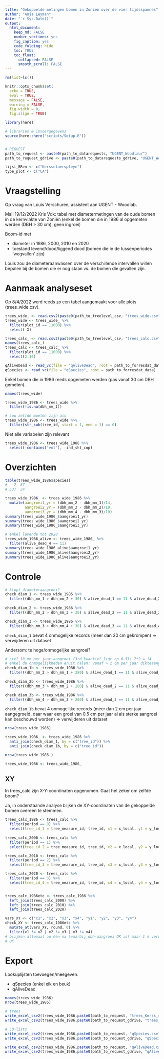 ```yaml
---
title: "Gekoppelde metingen bomen in Zoniën over de vier tijdsspannes"
author: "Anja Leyman"
date: "`r Sys.Date()`"
output: 
  html_document:
    keep_md: FALSE
    number_sections: yes
    fig_caption: yes
    code_folding: hide
    toc: TRUE
    toc_float:
      collapsed: FALSE
      smooth_scroll: FALSE
---
```


```r
rm(list=ls())
```

```r
knitr::opts_chunk$set(
  echo = TRUE,
  eval = TRUE,
  message = FALSE,
  warning = FALSE, 
  fig.width = 9,
  fig.align = TRUE)

library(here)

# libraries & invoergegevens
source(here::here("scripts/Setup.R"))


# REQUEST
path_to_request <- paste0(path_to_datarequests, "UGENT_Woodlab/")
path_to_request_gdrive <- paste0(path_to_datarequests_gdrive, "UGENT_Woodlab/")

```


```r
lijst_BRen <- c("Kersselaerspleyn")
type_plot <- c("CA")

```

# Vraagstelling

Op vraag van Louis Verschuren, assistent aan UGENT - Woodlab.

Mail 19/12/2022 Kris Vdk:
tabel met diametermetingen van de oude bomen in de kernvlakte van Zoniën
(enkel de bomen die in 1986 al opgemeten werden (DBH > 30 cm), geen ingroei)

Boom-id met   

- diameter in 1986, 2000, 2010 en 2020
- toestand levend/dood/liggend dood (bomen die in de tussenperiodes 'wegvallen' zijn) 

Louis zou de diameteraanwassen over de verschillende intervallen willen bepalen bij de bomen die er nog staan vs. de bomen die gevallen zijn.


# Aanmaak analyseset

Op 8/4/2022 werd reeds zo een tabel aangemaakt voor alle plots (trees_wide.csv).
<!-- Hierna nog eens aanmaken enkel voor KV Kerss, laat ons toe om mogelijke fouten sneller te detecteren. -->

```r
trees_wide_ <- read.csv2(paste0(path_to_treelevel_csv, "trees_wide.csv"))
trees_wide <- trees_wide_ %>% 
  filter(plot_id == 11000) %>% 
  select(-X)

trees_calc_ <- read.csv2(paste0(path_to_treelevel_csv, "trees_calc.csv"))
names(trees_calc_)
trees_calc <- trees_calc_ %>% 
  filter(plot_id == 11000) %>% 
  select(2:16)
```

```r
qAliveDead <- read_vc(file = "qAliveDead", root = path_to_forresdat_data)
qSpecies <- read_vc(file = "qSpecies", root = path_to_forresdat_data)

```


Enkel bomen die in 1986 reeds opgemeten werden (pas vanaf 30 cm DBH gemeten).

```r
names(trees_wide)

trees_wide_1986 <- trees_wide %>% 
  filter(!is.na(dbh_mm_1))

# zou zelfde moeten zijn als 
trees_wide_1986 <- trees_wide %>% 
  filter(str_sub(tree_id, start = 1, end = 1) == 0)

```

Niet alle variabelen zijn relevant

```r
trees_wide_1986 <- trees_wide_1986 %>% 
  select(-contains("vol"), -ind_sht_cop)

```


# Overzichten

```r
table(trees_wide_1986$species)
#   7  87 
# 537  34
```

```r
trees_wide_1986_ <- trees_wide_1986 %>% 
  mutate(aangroei1_yr = (dbh_mm_2 - dbh_mm_1)/14,
         aangroei2_yr = (dbh_mm_3 - dbh_mm_2)/10,
         aangroei3_yr = (dbh_mm_4 - dbh_mm_3)/10)
summary(trees_wide_1986_$aangroei1_yr)
summary(trees_wide_1986_$aangroei2_yr)
summary(trees_wide_1986_$aangroei3_yr)

# enkel levende tot 2020
trees_wide_1986_alive <- trees_wide_1986_ %>% 
  filter(alive_dead_4 == 11)
summary(trees_wide_1986_alive$aangroei1_yr)
summary(trees_wide_1986_alive$aangroei2_yr)
summary(trees_wide_1986_alive$aangroei3_yr)

```


# Controle

```r
# klopt diameteraangroei?
check_diam_1 <- trees_wide_1986 %>% 
  filter((dbh_mm_1 > dbh_mm_2 + 30) & alive_dead_1 == 11 & alive_dead_2 == 11)
  
check_diam_2 <- trees_wide_1986 %>% 
  filter((dbh_mm_2 > dbh_mm_3 + 30) & alive_dead_2 == 11 & alive_dead_3 == 11)

check_diam_3 <- trees_wide_1986 %>% 
  filter((dbh_mm_3 > dbh_mm_4 + 30) & alive_dead_3 == 11 & alive_dead_4 == 11)

```

`check_diam_1` bevat 4 onmogelijke records (meer dan 20 cm gekrompen) => verwijderen uit dataset

Andersom: te hoge/onmogelijke aangroei?

```r
# stel 10 mm per jaar aangroei (3rd kwantiel ligt op 6.5): 7*2 = 14 
# enkel de onmogelijkheden eruit halen: vanaf > 2 cm per jaar dikteaangroei
check_diam_1b <- trees_wide_1986 %>% 
  filter((dbh_mm_2 > dbh_mm_1 + 280) & alive_dead_1 == 11 & alive_dead_2 == 11)
  
check_diam_2b <- trees_wide_1986 %>% 
  filter((dbh_mm_3 > dbh_mm_2 + 200) & alive_dead_2 == 11 & alive_dead_3 == 11)

check_diam_3b <- trees_wide_1986 %>% 
  filter((dbh_mm_4 > dbh_mm_3 + 200) & alive_dead_3 == 11 & alive_dead_4 == 11)
```

`check_diam_1b` bevat 4 onmogelijke records (meer dan 2 cm per jaar aangegroeid, daar waar een groei van 0.5 cm per jaar al als sterke aangroei kan beschouwd worden) => verwijderen uit dataset


```r
nrow(trees_wide_1986)

trees_wide_1986_ <- trees_wide_1986 %>% 
  anti_join(check_diam_1, by = c("tree_id")) %>% 
  anti_join(check_diam_1b, by = c("tree_id"))

nrow(trees_wide_1986_)

trees_wide_1986 <- trees_wide_1986_

```


## XY

In trees_calc zijn X-Y-coordinaten opgenomen.
Gaat het zeker om zelfde boom?

Ja, in onderstaande analyse blijken de XY-coordinaten van de gekoppelde bomen overeen te stemmen. 


```r
trees_calc_1986 <- trees_calc %>% 
  filter(period == 0) %>% 
  select(tree_id_1 = tree_measure_id, tree_id, x1 = x_local, y1 = y_local, dbh_mm1 = dbh_mm)
  
trees_calc_2000 <- trees_calc %>%
  filter(period == 1) %>% 
  select(tree_id_2 = tree_measure_id, tree_id, x2 = x_local, y2 = y_local, dbh_mm2 = dbh_mm)

trees_calc_2010 <- trees_calc %>%
  filter(period == 2) %>% 
  select(tree_id_3 = tree_measure_id, tree_id, x3 = x_local, y3 = y_local, dbh_mm3 = dbh_mm)

trees_calc_2020 <- trees_calc %>%
  filter(period == 3) %>% 
  select(tree_id_4 = tree_measure_id, tree_id, x4 = x_local, y4 = y_local, dbh_mm4 = dbh_mm)


trees_calc_1986etc <- trees_calc_1986 %>% 
  left_join(trees_calc_2000) %>% 
  left_join(trees_calc_2010) %>%
  left_join(trees_calc_2020)

vars_XY <- c("x1", "x2", "x3", "x4", "y1", "y2", "y3", "y4")
check_XY <- trees_calc_1986etc %>% 
  mutate_at(vars_XY, round, 0) %>% 
  filter(x1 != x2 | x2 != x3 | x3 != x4)
# blijken allemaal op één na (waarbij dbh-aangroei OK is) maar 1 m verschil te hebben
# OK

```

# Export

Lookuplijsten toevoegen/meegeven:

- qSpecies (enkel eik en beuk)
- qAliveDead

```r
names(trees_wide_1986)
nrow(trees_wide_1986)

# trees
write_excel_csv2(trees_wide_1986,paste0(path_to_request, "trees_Kerss_4decades.csv"))
write_excel_csv2(trees_wide_1986,paste0(path_to_request_gdrive, "trees_Kerss_4decades.csv"))

# LU-lists
write_excel_csv2(trees_wide_1986,paste0(path_to_request, "qSpecies.csv"))
write_excel_csv2(trees_wide_1986,paste0(path_to_request_gdrive, "qSpecies.csv"))

write_excel_csv2(trees_wide_1986,paste0(path_to_request, "qAliveDead.csv"))
write_excel_csv2(trees_wide_1986,paste0(path_to_request_gdrive, "qAliveDead.csv"))


```


